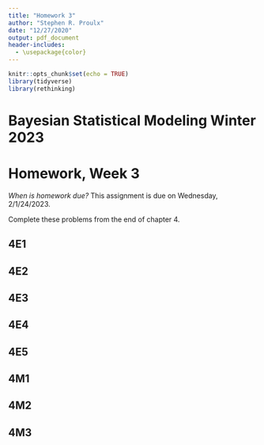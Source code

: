 ```yaml
---
title: "Homework 3"
author: "Stephen R. Proulx"
date: "12/27/2020"
output: pdf_document
header-includes:
  - \usepackage{color}
---
```


```r
knitr::opts_chunk$set(echo = TRUE)
library(tidyverse)
library(rethinking)
```
# Bayesian Statistical Modeling Winter 2023
# Homework, Week 3

*When is homework due?*  This assignment is due on Wednesday, 2/1/24/2023. 


Complete these problems from the end of chapter 4.

## 4E1

## 4E2

## 4E3

## 4E4

## 4E5

## 4M1  

## 4M2  

## 4M3
